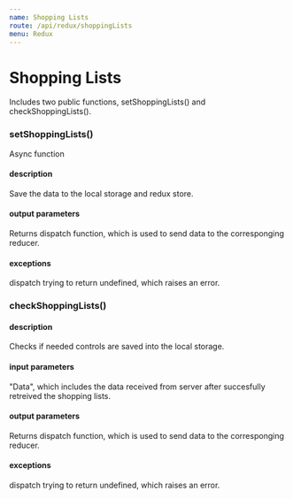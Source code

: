 ```yaml
---
name: Shopping Lists
route: /api/redux/shoppingLists
menu: Redux
---
```




# Shopping Lists

Includes two public functions, setShoppingLists() and checkShoppingLists().

### setShoppingLists()

Async function

#### description

Save the data to the local storage and redux store.

#### output parameters

Returns dispatch function, which is used to send data to the corresponging reducer.

#### exceptions

dispatch trying to return undefined, which raises an error.

### checkShoppingLists()

#### description

Checks if needed controls are saved into the local storage.

#### input parameters

"Data", which includes the data received from server after succesfully retreived the shopping lists.

#### output parameters

Returns dispatch function, which is used to send data to the corresponging reducer.

#### exceptions

dispatch trying to return undefined, which raises an error.
